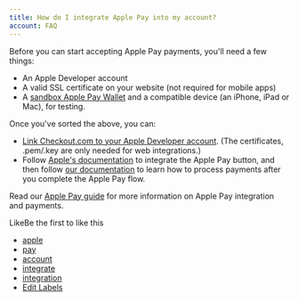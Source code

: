 ```yaml
---
title: How do I integrate Apple Pay into my account?
account: FAQ 
---
```


Before you can start accepting Apple Pay payments, you'll need a few things:

*   An Apple Developer account
*   A valid SSL certificate on your website (not required for mobile apps)
*   A [sandbox Apple Pay Wallet](https://developer.apple.com/apple-pay/sandbox-testing/) and a compatible device (an iPhone, iPad or Mac), for testing.

Once you've sorted the above, you can:

*   [Link Checkout.com to your Apple Developer account](/payment-methods/wallets/apple-pay). (The certificates, .pem/.key are only needed for web integrations.)
*   Follow [Apple's documentation](https://developer.apple.com/apple-pay/implementation/) to integrate the Apple Pay button, and then follow [our documentation](/payment-methods/wallets/apple-pay) to learn how to process payments after you complete the Apple Pay flow.

Read our [Apple Pay guide](/display/DOCS/Apple+Pay) for more information on Apple Pay integration and payments.

LikeBe the first to like this

*   [apple](/label/FAQ/apple)
*   [pay](/label/FAQ/pay)
*   [account](/label/FAQ/account)
*   [integrate](/label/FAQ/integrate)
*   [integration](/label/FAQ/integration)
*   [Edit Labels](# "Edit Labels (Type 'l')")





